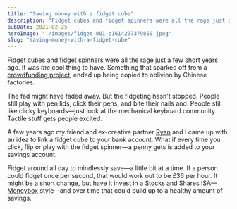 ```yaml
---
title: "Saving money with a fidget cube"
description: "Fidget cubes and fidget spinners were all the rage just a few short years ago."
pubDate: 2021-02-25
heroImage: "./images/fidget-001-e1614297379850.jpeg"
slug: "saving-money-with-a-fidget-cube"
---
```

Fidget cubes and fidget spinners were all the rage just a few short years ago. It was _the_ cool thing to have. Something that sparked off from a [crowdfunding project](https://www.headspacegroup.co.uk/how-crowdfunding-helped-create-the-fidget-cube/#:~:text=First%20designed%20in%202012%2C%20it,Kickstarter%20and%20Backer%20Designed%20editions.), ended up being copied to oblivion by Chinese factories.

The fad might have faded away. But the fidgeting hasn't stopped. People still play with pen lids, click their pens, and bite their nails and. People still like clicky keyboards—just look at the mechanical keyboard community. Tactile stuff gets people excited.

A few years ago my friend and ex-creative partner [Ryan](https://www.instagram.com/afleetingframe/) and I came up with an idea to link a fidget cube to your bank account. What if every time you click, flip or play with the fidget spinner—a penny gets is added to your savings account.

Fidget around all day to mindlessly save—a little bit at a time. If a person could fidget once per second, that would work out to be £36 per hour. It might be a short change, but have it invest in a Stocks and Shares ISA—[Moneybox](https://www.moneyboxapp.com/) style—and over time that could build up to a healthy amount of savings.
